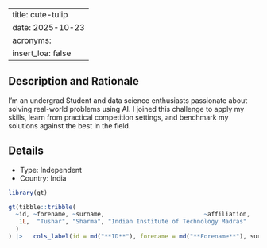 
---
title: cute-tulip
date: 2025-10-23
acronyms:
  insert_loa: false
---

## Description and Rationale

I'm an undergrad Student and data science enthusiasts passionate about solving real-world problems using AI. I joined this challenge to apply my skills, learn from practical competition settings, and benchmark my solutions against the best in the field.

## Details

* Type: Independent
* Country: India

```r
library(gt)

gt(tibble::tribble(
  ~id, ~forename, ~surname,                            ~affiliation,
   1L,  "Tushar", "Sharma", "Indian Institute of Technology Madras"
  )
) |>   cols_label(id = md("**ID**"), forename = md("**Forename**"), surname ~ md("**Surname**"), affiliation ~ md("**Affiliation**"))
```
